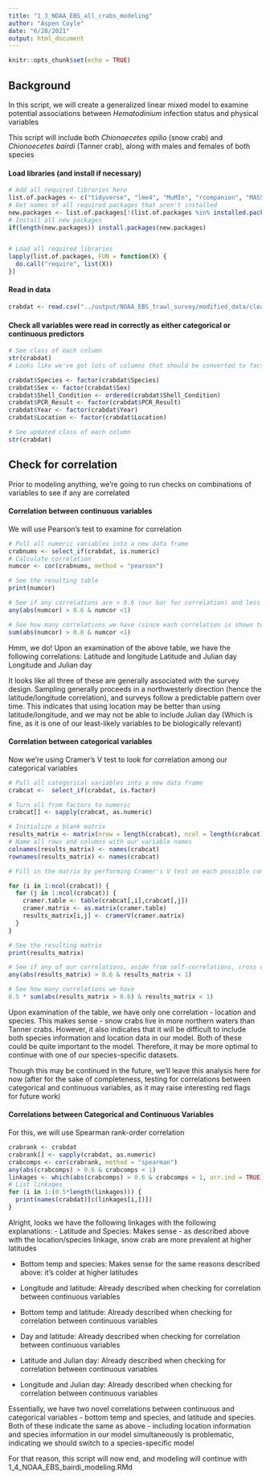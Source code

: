 ---
title: "1_3_NOAA_EBS_all_crabs_modeling"
author: "Aspen Coyle"
date: "6/28/2021"
output: html_document
---

```{r setup, include=FALSE}
knitr::opts_chunk$set(echo = TRUE)
```

## Background

In this script, we will create a generalized linear mixed model to examine potential associations between _Hematodinium_ infection status and physical variables

This script will include both _Chionoecetes opilio_ (snow crab) and _Chionoecetes bairdi_ (Tanner crab), along with males and females of both species

#### Load libraries (and install if necessary)

```{r libraries, message=FALSE, warning=FALSE}
# Add all required libraries here
list.of.packages <- c("tidyverse", "lme4", "MuMIn", "rcompanion", "MASS", "generalhoslem", "mgcv")
# Get names of all required packages that aren't installed
new.packages <- list.of.packages[!(list.of.packages %in% installed.packages()[, "Package"])]
# Install all new packages
if(length(new.packages)) install.packages(new.packages)


# Load all required libraries
lapply(list.of.packages, FUN = function(X) {
  do.call("require", list(X))
})
```

#### Read in data

```{r}
crabdat <- read.csv("../output/NOAA_EBS_trawl_survey/modified_data/cleaned_all_crabs.csv")
```

#### Check all variables were read in correctly as either categorical or continuous predictors

```{r}
# See class of each column
str(crabdat)
# Looks like we've got lots of columns that should be converted to factors!

crabdat$Species <- factor(crabdat$Species)
crabdat$Sex <- factor(crabdat$Sex)
crabdat$Shell_Condition <- ordered(crabdat$Shell_Condition)
crabdat$PCR_Result <- factor(crabdat$PCR_Result)
crabdat$Year <- factor(crabdat$Year)
crabdat$Location <- factor(crabdat$Location)

# See updated class of each column
str(crabdat)
```

## Check for correlation

Prior to modeling anything, we're going to run checks on combinations of variables to see if any are correlated

#### Correlation between continuous variables

We will use Pearson's test to examine for correlation

```{r}
# Pull all numeric variables into a new data frame
crabnums <- select_if(crabdat, is.numeric)
# Calculate correlation
numcor <- cor(crabnums, method = "pearson")

# See the resulting table
print(numcor)

# See if any correlations are > 0.6 (our bar for correlation) and less than 1 (since every variable is perfectly correlated with itself)
any(abs(numcor) > 0.6 & numcor <1)

# See how many correlations we have (since each correlation is shown twice - A vs B and B vs A - the true number of correlations is 1/2 this number)
sum(abs(numcor) > 0.6 & numcor <1)

```

Hmm, we do! Upon an examination of the above table, we have the following correlations:
Latitude and longitude
Latitude and Julian day
Longitude and Julian day

It looks like all three of these are generally associated with the survey design. Sampling generally proceeds in a northwesterly direction (hence the latitude/longitude correlation), and surveys follow a predictable pattern over time. This indicates that using location may be better than using latitude/longitude, and we may not be able to include Julian day (Which is fine, as it is one of our least-likely variables to be biologically relevant)

#### Correlation between categorical variables

Now we're using Cramer's V test to look for correlation among our categorical variables

```{r}
# Pull all categorical variables into a new data frame
crabcat <-  select_if(crabdat, is.factor)

# Turn all from factors to numeric
crabcat[] <- sapply(crabcat, as.numeric)

# Initialize a blank matrix
results_matrix <- matrix(nrow = length(crabcat), ncol = length(crabcat))
# Name all rows and columns with our variable names
colnames(results_matrix) <- names(crabcat)
rownames(results_matrix) <- names(crabcat)

# Fill in the matrix by performing Cramer's V test on each possible combination of factors

for (i in 1:ncol(crabcat)) {
  for (j in 1:ncol(crabcat)) {
    cramer.table <- table(crabcat[,i],crabcat[,j])
    cramer.matrix <- as.matrix(cramer.table)
    results_matrix[i,j] <- cramerV(cramer.matrix)
  }
}

# See the resulting matrix
print(results_matrix)

# See if any of our correlations, aside from self-correlations, cross our boundary of too much correlation
any(abs(results_matrix) > 0.6 & results_matrix < 1)

# See how many correlations we have
0.5 * sum(abs(results_matrix > 0.6) & results_matrix < 1)
```
Upon examination of the table, we have only one correlation - location and species. This makes sense - snow crabs live in more northern waters than Tanner crabs. However, it also indicates that it will be difficult to include both species information and location data in our model. Both of these could be quite important to the model. Therefore, it may be more optimal to continue with one of our species-specific datasets.

Though this may be continued in the future, we'll leave this analysis here for now (after for the sake of completeness, testing for correlations between categorical and continuous variables, as it may raise interesting red flags for future work)

#### Correlations between Categorical and Continuous Variables

For this, we will use Spearman rank-order correlation

```{r}
crabrank <- crabdat
crabrank[] <- sapply(crabdat, as.numeric)
crabcomps <- cor(crabrank, method = "spearman")
any(abs(crabcomps) > 0.6 & crabcomps < 1)
linkages <- which(abs(crabcomps) > 0.6 & crabcomps < 1, arr.ind = TRUE)
# List linkages
for (i in 1:(0.5*length(linkages))) {
  print(names(crabdat)[c(linkages[i,])])
}
```

Alright, looks we have the following linkages with the following explanations:
- Latitude and Species: Makes sense - as described above with the location/species linkage, snow crab are more prevalent at higher latitudes

- Bottom temp and species: Makes sense for the same reasons described above: it's colder at higher latitudes

- Longitude and latitude: Already described when checking for correlation between continuous variables

- Bottom temp and latitude: Already described when checking for correlation between continuous variables

- Day and latitude: Already described when checking for correlation between continuous variables

- Latitude and Julian day: Already described when checking for correlation between continuous variables

- Longitude and Julian day: Already described when checking for correlation between continuous variables

Essentially, we have two novel correlations between continuous and categorical variables - bottom temp and species, and latitude and species. Both of these indicate the same as above - including location information and species information in our model simultaneously is problematic, indicating we should switch to a species-specific model

For that reason, this script will now end, and modeling will continue with 1_4_NOAA_EBS_bairdi_modeling.RMd

